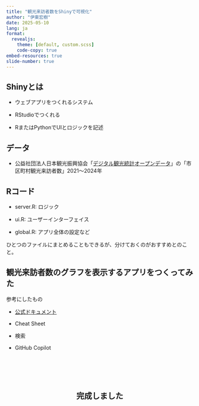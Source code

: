 ```yaml
---
title: "観光来訪者数をShinyで可視化"
author: "伊東宏樹"
date: 2025-05-10
lang: ja
format:
  revealjs:
    theme: [default, custom.scss]
    code-copy: true
embed-resources: true
slide-number: true
---
```


## Shinyとは

-   ウェブアプリをつくれるシステム

-   RStudioでつくれる

-   RまたはPythonでUIとロジックを記述

## データ

-   公益社団法人日本観光振興協会「[デジタル観光統計オープンデータ](https://www.nihon-kankou.or.jp/home/jigyou/research/d-toukei/)」の「市区町村観光来訪者数」2021〜2024年

## Rコード

-   server.R: ロジック

-   ui.R: ユーザーインターフェイス

-   global.R: アプリ全体の設定など

ひとつのファイルにまとめることもできるが、分けておくのがおすすめとのこと。

## 観光来訪者数のグラフを表示するアプリをつくってみた

参考にしたもの

-   [公式ドキュメント](https://shiny.posit.co/r/getstarted/shiny-basics/lesson1/)

-   Cheat Sheet

-   検索

-   GitHub Copilot

## 完成しました {style="margin-top: 5em; text-align: center;"}
